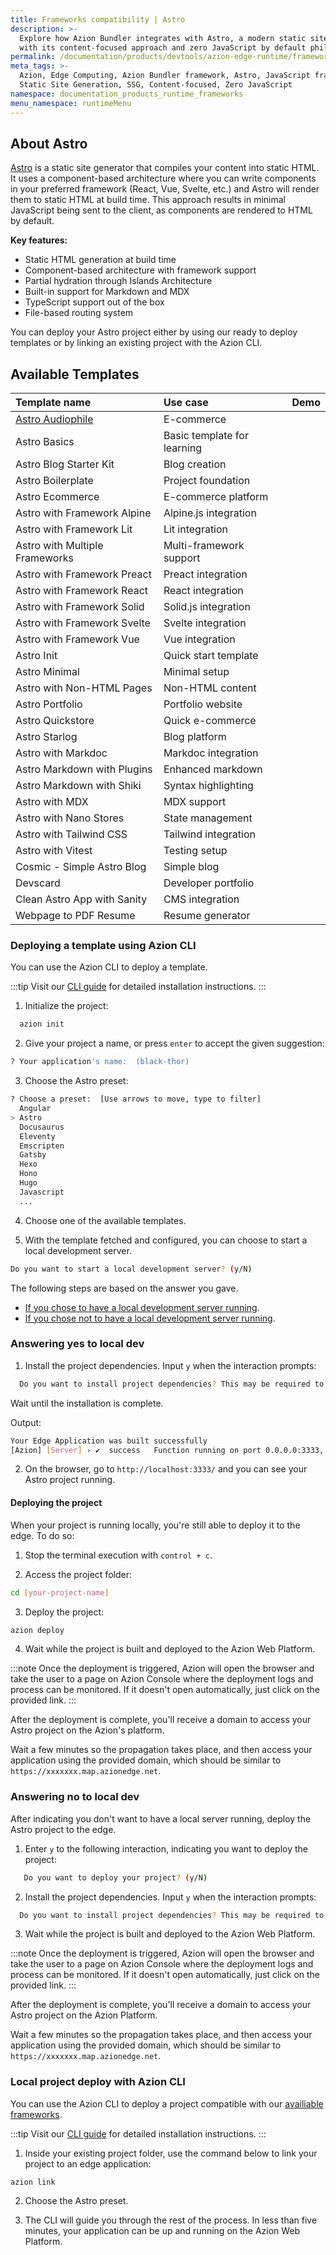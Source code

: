 ```yaml
---
title: Frameworks compatibility | Astro
description: >-
  Explore how Azion Bundler integrates with Astro, a modern static site builder that delivers lightning-fast performance
  with its content-focused approach and zero JavaScript by default philosophy.
permalink: /documentation/products/devtools/azion-edge-runtime/frameworks-compatibility/astro/
meta_tags: >-
  Azion, Edge Computing, Azion Bundler framework, Astro, JavaScript frameworks,
  Static Site Generation, SSG, Content-focused, Zero JavaScript
namespace: documentation_products_runtime_frameworks
menu_namespace: runtimeMenu
---
```




## About Astro

[Astro](https://astro.build/) is a static site generator that compiles your content into static HTML. It uses a component-based architecture where you can write components in your preferred framework (React, Vue, Svelte, etc.) and Astro will render them to static HTML at build time. This approach results in minimal JavaScript being sent to the client, as components are rendered to HTML by default.

**Key features:**
- Static HTML generation at build time
- Component-based architecture with framework support
- Partial hydration through Islands Architecture
- Built-in support for Markdown and MDX
- TypeScript support out of the box
- File-based routing system

You can deploy your Astro project either by using our ready to deploy templates or by linking an existing project with the Azion CLI.

## Available Templates

| Template name | Use case | Demo |
|:-------------|:---------|:-----|
| [Astro Audiophile](/en/documentation/products/templates/astro-audiophile/) | E-commerce | <LinkButton link="/en/documentation/products/devtools/azion-edge-runtime/frameworks-compatibility/" label="View Demo" severity="secondary" /> |
| Astro Basics | Basic template for learning | <LinkButton link="/en/documentation/products/devtools/azion-edge-runtime/frameworks-compatibility/" label="View Demo" severity="secondary" /> |
| Astro Blog Starter Kit | Blog creation | <LinkButton link="/en/documentation/products/devtools/azion-edge-runtime/frameworks-compatibility/" label="View Demo" severity="secondary" /> |
| Astro Boilerplate | Project foundation | <LinkButton link="/en/documentation/products/devtools/azion-edge-runtime/frameworks-compatibility/" label="View Demo" severity="secondary" /> |
| Astro Ecommerce | E-commerce platform | <LinkButton link="/en/documentation/products/devtools/azion-edge-runtime/frameworks-compatibility/" label="View Demo" severity="secondary" /> |
| Astro with Framework Alpine | Alpine.js integration | <LinkButton link="/en/documentation/products/devtools/azion-edge-runtime/frameworks-compatibility/" label="View Demo" severity="secondary" /> |
| Astro with Framework Lit | Lit integration | <LinkButton link="/en/documentation/products/devtools/azion-edge-runtime/frameworks-compatibility/" label="View Demo" severity="secondary" /> |
| Astro with Multiple Frameworks | Multi-framework support | <LinkButton link="/en/documentation/products/devtools/azion-edge-runtime/frameworks-compatibility/" label="View Demo" severity="secondary" /> |
| Astro with Framework Preact | Preact integration | <LinkButton link="/en/documentation/products/devtools/azion-edge-runtime/frameworks-compatibility/" label="View Demo" severity="secondary" /> |
| Astro with Framework React | React integration | <LinkButton link="/en/documentation/products/devtools/azion-edge-runtime/frameworks-compatibility/" label="View Demo" severity="secondary" /> |
| Astro with Framework Solid | Solid.js integration | <LinkButton link="/en/documentation/products/devtools/azion-edge-runtime/frameworks-compatibility/" label="View Demo" severity="secondary" /> |
| Astro with Framework Svelte | Svelte integration | <LinkButton link="/en/documentation/products/devtools/azion-edge-runtime/frameworks-compatibility/" label="View Demo" severity="secondary" /> |
| Astro with Framework Vue | Vue integration | <LinkButton link="/en/documentation/products/devtools/azion-edge-runtime/frameworks-compatibility/" label="View Demo" severity="secondary" /> |
| Astro Init | Quick start template | <LinkButton link="/en/documentation/products/devtools/azion-edge-runtime/frameworks-compatibility/" label="View Demo" severity="secondary" /> |
| Astro Minimal | Minimal setup | <LinkButton link="/en/documentation/products/devtools/azion-edge-runtime/frameworks-compatibility/" label="View Demo" severity="secondary" /> |
| Astro with Non-HTML Pages | Non-HTML content | <LinkButton link="/en/documentation/products/devtools/azion-edge-runtime/frameworks-compatibility/" label="View Demo" severity="secondary" /> |
| Astro Portfolio | Portfolio website | <LinkButton link="/en/documentation/products/devtools/azion-edge-runtime/frameworks-compatibility/" label="View Demo" severity="secondary" /> |
| Astro Quickstore | Quick e-commerce | <LinkButton link="/en/documentation/products/devtools/azion-edge-runtime/frameworks-compatibility/" label="View Demo" severity="secondary" /> |
| Astro Starlog | Blog platform | <LinkButton link="/en/documentation/products/devtools/azion-edge-runtime/frameworks-compatibility/" label="View Demo" severity="secondary" /> |
| Astro with Markdoc | Markdoc integration | <LinkButton link="/en/documentation/products/devtools/azion-edge-runtime/frameworks-compatibility/" label="View Demo" severity="secondary" /> |
| Astro Markdown with Plugins | Enhanced markdown | <LinkButton link="/en/documentation/products/devtools/azion-edge-runtime/frameworks-compatibility/" label="View Demo" severity="secondary" /> |
| Astro Markdown with Shiki | Syntax highlighting | <LinkButton link="/en/documentation/products/devtools/azion-edge-runtime/frameworks-compatibility/" label="View Demo" severity="secondary" /> |
| Astro with MDX | MDX support | <LinkButton link="/en/documentation/products/devtools/azion-edge-runtime/frameworks-compatibility/" label="View Demo" severity="secondary" /> |
| Astro with Nano Stores | State management | <LinkButton link="/en/documentation/products/devtools/azion-edge-runtime/frameworks-compatibility/" label="View Demo" severity="secondary" /> |
| Astro with Tailwind CSS | Tailwind integration | <LinkButton link="/en/documentation/products/devtools/azion-edge-runtime/frameworks-compatibility/" label="View Demo" severity="secondary" /> |
| Astro with Vitest | Testing setup | <LinkButton link="/en/documentation/products/devtools/azion-edge-runtime/frameworks-compatibility/" label="View Demo" severity="secondary" /> |
| Cosmic - Simple Astro Blog | Simple blog | <LinkButton link="/en/documentation/products/devtools/azion-edge-runtime/frameworks-compatibility/" label="View Demo" severity="secondary" /> |
| Devscard | Developer portfolio | <LinkButton link="/en/documentation/products/devtools/azion-edge-runtime/frameworks-compatibility/" label="View Demo" severity="secondary" /> |
| Clean Astro App with Sanity | CMS integration | <LinkButton link="/en/documentation/products/devtools/azion-edge-runtime/frameworks-compatibility/" label="View Demo" severity="secondary" /> |
| Webpage to PDF Resume | Resume generator | <LinkButton link="/en/documentation/products/devtools/azion-edge-runtime/frameworks-compatibility/" label="View Demo" severity="secondary" /> |

### Deploying  a template using Azion CLI

You can use the Azion CLI to deploy a template.

:::tip
Visit our [CLI guide](/en/documentation/products/azion-cli/overview/#installing-azion-cli) for detailed installation instructions.
:::

1. Initialize the project:

```sh 
  azion init
```

2. Give your project a name, or press `enter` to accept the given suggestion:

```sh 
? Your application's name:  (black-thor)
```

3. Choose the Astro preset: 

```sh 
? Choose a preset:  [Use arrows to move, type to filter]
  Angular 
> Astro 
  Docusaurus
  Eleventy
  Emscripten
  Gatsby
  Hexo
  Hono
  Hugo
  Javascript
  ...
```

4. Choose one of the available templates.

5. With the template fetched and configured, you can choose to start a local development server.

```sh 
Do you want to start a local development server? (y/N) 
```

The following steps are based on the answer you gave. 

- [If you chose to have a local development server running](/en/documentation/products/devtools/azion-edge-runtime/frameworks-compatibility/astro/#answering-yes-to-local-dev).
- [If you chose not to have a local development server running](/en/documentation/products/devtools/azion-edge-runtime/frameworks-compatibility/astro/#answering-no-to-local-dev).

### Answering yes to local dev

1. Install the project dependencies. Input `y` when the interaction prompts:

```sh 
  Do you want to install project dependencies? This may be required to start local development server (y/N)
```

Wait until the installation is complete.

Output:

```sh
Your Edge Application was built successfully
[Azion] [Server] › ✔  success   Function running on port 0.0.0.0:3333, url: http://localhost:3333
```

2. On the browser, go to `http://localhost:3333/` and you can see your Astro project running.

#### Deploying the project

When your project is running locally, you're still able to deploy it to the edge. To do so:

1. Stop the terminal execution with `control + c`. 

2. Access the project folder:

```sh
cd [your-project-name] 
```

3. Deploy the project: 

```sh
azion deploy
```

4. Wait while the project is built and deployed to the Azion Web Platform.

:::note 
Once the deployment is triggered, Azion will open the browser and take the user to a page on Azion Console where the deployment logs and process can be monitored. If it doesn't open automatically, just click on the provided link.
::: 

After the deployment is complete, you'll receive a domain to access your Astro project on the Azion's platform.

Wait a few minutes so the propagation takes place, and then access your application using the provided domain, which should be similar to `https://xxxxxxx.map.azionedge.net`.

### Answering no to local dev

After indicating you don't want to have a local server running, deploy the Astro project to the edge.

1. Enter `y` to the following interaction, indicating you want to deploy the project:

```sh
   Do you want to deploy your project? (y/N) 
```

2. Install the project dependencies. Input `y` when the interaction prompts:

```sh 
  Do you want to install project dependencies? This may be required to deploy your project (y/N)
```

3. Wait while the project is built and deployed to the Azion Web Platform.

:::note 
Once the deployment is triggered, Azion will open the browser and take the user to a page on Azion Console where the deployment logs and process can be monitored. If it doesn't open automatically, just click on the provided link.
::: 

After the deployment is complete, you'll receive a domain to access your Astro project on the Azion Platform.

Wait a few minutes so the propagation takes place, and then access your application using the provided domain, which should be similar to `https://xxxxxxx.map.azionedge.net`.


### Local project deploy with Azion CLI

You can use the Azion CLI to deploy a project compatible with our [availiable frameworks](/en/documentation/products/devtools/azion-edge-runtime/frameworks-compatibility/).

:::tip
Visit our [CLI guide](/en/documentation/products/azion-cli/overview/#installing-azion-cli) for detailed installation instructions.
:::

1. Inside your existing project folder, use the command below to link your project to an edge application:

```shell
azion link
```

2. Choose the Astro preset.

3. The CLI will guide you through the rest of the process. In less than five minutes, your application can be up and running on the Azion Web Platform.
